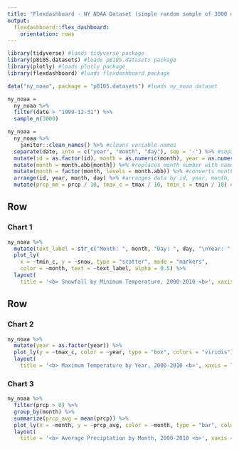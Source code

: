 ```yaml
---
title: "Flexdashboard - NY NOAA Dataset (simple random sample of 3000 observations from 2000-2010)"
output: 
  flexdashboard::flex_dashboard:
    orientation: rows
---
```


```r
library(tidyverse) #loads tidyverse package
library(p8105.datasets) #loads p8105.datasets package
library(plotly) #loads plotly package
library(flexdashboard) #loads flexdashboard package
```

```r
data("ny_noaa", package = "p8105.datasets") #loads ny_noaa dataset

ny_noaa = 
  ny_noaa %>% 
  filter(date > "1999-12-31") %>% 
  sample_n(3000)

ny_noaa = 
  ny_noaa %>% 
    janitor::clean_names() %>% #cleans variable names
  separate(date, into = c("year", "month", "day"), sep = '-') %>% #separates date variable into year, month, day variables
  mutate(id = as.factor(id), month = as.numeric(month), year = as.numeric(year), day = as.numeric(day), prcp = as.numeric(prcp), snow = as.numeric(snow), snwd = as.numeric(snow), tmax = as.numeric(tmax), tmin = as.numeric(tmin)) %>% #converts variables to proper classes
  mutate(month = month.abb[month]) %>% #replaces month number with name
  mutate(month = factor(month, levels = month.abb)) %>% #converts month name to factor variable
  arrange(id, year, month, day) %>% #arranges data by id, year, month, and day
  mutate(prcp_mm = prcp / 10, tmax_c = tmax / 10, tmin_c = tmin / 10) #convers prcp from tenths of mm to mm and converts temperatures from tenths of degrees c to degrees c
```


Row
-----------------------------------------------------------------------

### Chart 1

```r
ny_noaa %>%
  mutate(text_label = str_c("Month: ", month, "Day: ", day, "\nYear: ", year, "\nStation ID: ", id)) %>% 
  plot_ly(
    x = ~tmin_c, y = ~snow, type = "scatter", mode = "markers",
    color = ~month, text = ~text_label, alpha = 0.5) %>% 
  layout(
    title = '<b> Snowfall by Minimum Temperature, 2000-2010 <b>', xaxis = list(title = 'Minimum Temperature (C)'), yaxis = list(title = 'Snowfall (mm)'), legend = list(title = list(text = 'Month')))
```

Row {.tabset .tabset-fade}
-----------------------------------------------------------------------

### Chart 2

```r
ny_noaa %>% 
  mutate(year = as.factor(year)) %>% 
  plot_ly(y = ~tmax_c, color = ~year, type = "box", colors = "viridis") %>% 
  layout(
    title = '<b> Maximum Temperature by Year, 2000-2010 <b>', xaxis = list(title = 'Year'), yaxis = list(title = 'Maximum Temperature (C)'), legend = list(title = list(text = 'Year')))
```

### Chart 3

```r
ny_noaa %>% 
  filter(prcp > 0) %>% 
  group_by(month) %>% 
  summarize(prcp_avg = mean(prcp)) %>% 
  plot_ly(x = ~month, y = ~prcp_avg, color = ~month, type = "bar", colors = "viridis") %>% 
  layout(
    title = '<b> Average Preciptation by Month, 2000-2010 <b>', xaxis = list(title = 'Month'), yaxis = list(title = 'Average Precipitation (mm)'), legend = list(title = list(text = 'Month')))
```
